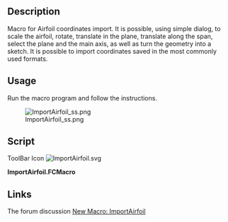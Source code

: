 <languages/>

{{Macro
|Name=ImportAirfoil
|Description=Macro for Airfoil coordinates import.
|Author=Miloš Petrašinović
|Download=[https://wiki.freecad.org/images/3/37/ImportAirfoil.svg ToolBar Icon]
|Date=2022-01-08
|Version=1.0.0
|FCVersion=0.18.4 and above
|SeeAlso=[https://github.com/VAZMFB/FreeCAD-ImportAirfoil Github repository]
}}

==Description==

Macro for Airfoil coordinates import. It is possible, using simple dialog, to scale the airfoil, rotate, translate in the plane, translate along the span, select the plane and the main axis, as well as turn the geometry into a sketch. It is possible to import coordinates saved in the most commonly used formats.

==Usage==

Run the macro program and follow the instructions.

[[File:ImportAirfoil_ss.png]]

==Script== 

ToolBar Icon
[[File:ImportAirfoil.svg]]

'''ImportAirfoil.FCMacro'''

{{MacroCode|code=
# Airfoil import macro
# After selecting the file with the coordinates of the airfoil
# data processing and modeling of the airfoil are performed.
# It is possible, using simple dialog, to scale the airfoil, rotate, 
# translate in the plane, translate along the span, select the plane and 
# the main axis, as well as turn the geometry into a sketch. It is possible
# to import coordinates saved in the most commonly used formats.
# Airfoil import is based on:
#  https://github.com/VAZMFB/Python-importAirfoil
# Author: Milos D. Petrasinovic <mpetrasinovic@mas.bg.ac.rs>
# Structural Analysis of Flying Vehicles
# Faculty of Mechanical Engineering, University of Belgrade
# Department of Aerospace Engineering, Flying structures
# https://vazmfb.com
# Belgrade, 2022
# 
# --------------------
#
# Copyright (C) 2022 Milos Petrasinovic <info@vazmfb.com>
# 
# This program is free software: you can redistribute it and/or modify
# it under the terms of the GNU Lesser General Public License as 
# published by the Free Software Foundation, either version 3 of the 
# License, or (at your option) any later version.
#  
# This program is distributed in the hope that it will be useful,
# but WITHOUT ANY WARRANTY; without even the implied warranty of
# MERCHANTABILITY or FITNESS FOR A PARTICULAR PURPOSE.  See the
# GNU Lesser General Public License for more details.
#  
# You should have received a copy of the GNU Lesser General Public License
# along with this program.  If not, see <https://www.gnu.org/licenses/>.
#
# --------------------
#
# Based on:
# Airfoil Import and Scale 2.1.2
# (c) quick61
#
# --------------------

__Name__ = 'ImportAirfoil'
__Comment__ = 'Airfoil import macro'
__Author__ = 'Milos Petrasinovic <mpetrasinovic@mas.bg.ac.rs>'
__Version__ = '1.0.0'
__Date__ = '2022-01-06'
__License__ = 'GPL-3.0-or-later'
__Web__ = 'https://github.com/VAZMFB/FreeCAD-ImportAirfoil'
__Wiki__ = 'https://wiki.freecad.org/Macro_ImportAirfoil'
__Icon__ = 'https://wiki.freecad.org/images/3/37/ImportAirfoil.svg'
__Help__ = 'Run the macro program and follow the instructions!'
__Status__ = 'stable'
__Requires__ = 'Freecad >= 0.19'
__Communication__ = 'https://github.com/VAZMFB/FreeCAD-ImportAirfoil/issues/'
__Files__ = 'ImportAirfoil.svg'

import FreeCAD as App
from PySide import QtCore, QtGui
from PySide.QtGui import QFileDialog, QLineEdit, QRadioButton, QMessageBox 
import Draft, importAirfoilDAT
import numpy as np
import subprocess
import sys
import os
import re

global filename
global nameFile

msgBox = QtGui.QMessageBox()
msgBox.setWindowTitle("ImportAirfoil")
msgBox.setText("In the next window, select the file with the coordinates of the airfoil.")
msgBox.exec_()

try:
    filename, filefilter = QtGui.QFileDialog.getOpenFileName(QtGui.qApp.activeWindow(), 'Select the file with the coordinates:', '*.dat;*.txt;*.af')
except Exception:
    param = FreeCAD.ParamGet("User parameter:BaseApp/Preferences/Macro")
    path = param.GetString("MacroPath", "") + "/"
    filename, filefilter = QFileDialog.getOpenFileName(None, "Select the file with the coordinates:", path, "*.dat;*.txt;*.af")

nameFile = filename.split("/")[-1][:-4]

class DrawAP():
    def __init__(self):
        self.dialog = None
        self.lt = 0
        self.alpha = 0
        self.h0 = 0
        self.plane = None
        self.mirror = None
        self.dh = 0
        self.dv = 0
        self.db = 0
        self.sketch = None

        # Dialog window
        self.dialog = QtGui.QDialog()
        self.dialog.resize(350, 100)
        self.dialog.setWindowTitle("ImportAirfoil")
        la = QtGui.QVBoxLayout(self.dialog)
        tx = QtGui.QLabel("Length of airfoil chord [mm]:")
        la.addWidget(tx)
        self.lt = QtGui.QLineEdit("1000")
        la.addWidget(self.lt)
        tx = QtGui.QLabel("The angle of rotation [deg]:")
        la.addWidget(tx)
        self.alpha = QtGui.QLineEdit("0")
        la.addWidget(self.alpha)
        tx = QtGui.QLabel("The relative position of the axis of rotation [% of chord]:")
        la.addWidget(tx)
        self.h0 = QtGui.QLineEdit("25")
        la.addWidget(self.h0)
        tx = QtGui.QLabel("Plane selection [XY = 1, YZ = 2, ZX = 3]:")
        la.addWidget(tx)
        self.plane = QtGui.QLineEdit("1")
        la.addWidget(self.plane)
        tx = QtGui.QLabel("Vertical mirroring [NO = 0, YES = 1]:")
        la.addWidget(tx)
        self.mirror = QtGui.QLineEdit("0")
        la.addWidget(self.mirror)
        tx = QtGui.QLabel("Change axis [NO = 0, YES = 1]:")
        la.addWidget(tx)
        self.flip = QtGui.QLineEdit("0")
        la.addWidget(self.flip)
        tx = QtGui.QLabel("Translation along the horizontal axis [mm]:")
        la.addWidget(tx)
        self.dh = QtGui.QLineEdit("0")
        la.addWidget(self.dh)
        tx = QtGui.QLabel("Translation along the vertical axis [mm]:")
        la.addWidget(tx)
        self.dv = QtGui.QLineEdit("0")
        la.addWidget(self.dv)
        tx = QtGui.QLabel("Translation along the span [mm]:")
        la.addWidget(tx)
        self.db = QtGui.QLineEdit("0")
        la.addWidget(self.db)
        tx = QtGui.QLabel("Create a Sketch [NO = 0, YES = 1]:")
        la.addWidget(tx)
        self.sketch = QtGui.QLineEdit("0")
        la.addWidget(self.sketch)

        # Add OK / Cancel buttons
        okBox = QtGui.QDialogButtonBox(self.dialog)
        okBox.setOrientation(QtCore.Qt.Horizontal)
        okBox.setStandardButtons(QtGui.QDialogButtonBox.Cancel|QtGui.QDialogButtonBox.Ok)
        la.addWidget(okBox)
        QtCore.QObject.connect(okBox, QtCore.SIGNAL("accepted()"), self.proceed)
        QtCore.QObject.connect(okBox, QtCore.SIGNAL("rejected()"), self.close)
        QtCore.QMetaObject.connectSlotsByName(self.dialog)
        self.dialog.show()
        self.dialog.exec_()

    def proceed(self):
        global filename
        global nameFile
        try:
            lt = float(self.lt.text())
            alpha = float(self.alpha.text())
            h0 = float(self.h0.text())
            plane = float(self.plane.text())
            mirror = float(self.mirror.text())
            flip = float(self.flip.text())
            dh = float(self.dh.text())
            dv = float(self.dv.text())
            db = float(self.db.text())
            sketch = float(self.sketch.text())
            af = importAirfoil(str(filename))
            
            # Open trailing edge
            af[1][0] += 0.000001;
            points = []
            for i in range(len(af[0])):
                point = App.Vector(af[0][i], af[1][i], 0)
                points.append(point)
            
            Line1 = Draft.makeLine(points[0], points[-1])
            Line1.Label = nameFile + "_(TEdge)"
            BSpline1 = Draft.makeBSpline(points, closed=False)
            BSpline1.Label = nameFile + "_(BSpline)"

            # Group elements
            Group1 = App.activeDocument().addObject('App::DocumentObjectGroup', 'Group')
            Group1.Label = nameFile + "_(Group)"
            Group1.addObject(Line1)
            Group1.addObject(BSpline1)

            App.activeDocument().recompute()

            # Scale airfoil
            if App.Version()[1] < "19":
                Draft.scale([Line1, BSpline1], App.Vector(lt, lt, lt), center=App.Vector(0.0, 0.0, 0.0), copy=False, legacy=True)
            else:
                Draft.scale([Line1, BSpline1], App.Vector(lt, lt, lt), center=App.Vector(0.0, 0.0, 0.0), copy=False)

            # Rotate airfoil
            Draft.rotate([Line1, BSpline1], -alpha, center=App.Vector(lt*h0/100, 0, 0), axis=App.Vector(0, 0, 1), copy=False)
            
            # Mirror
            if mirror == 1:
                Draft.rotate([Line1, BSpline1], 180, center=App.Vector(0, 0, 0), axis=App.Vector(0, 1, 0), copy=False)

            # Move airfoil in plane
            Draft.move([Line1, BSpline1], App.Vector(dh, dv, 0.0), copy=False)
                
            # Change axis
            Draft.rotate([Line1, BSpline1], -90, center=App.Vector(0, 0, 0), axis=App.Vector(0, 0, 1), copy=False)
            
            # Change plane
            if plane == 2: # YZ
                Draft.rotate([Line1, BSpline1], 90, center=App.Vector(0, 0, 0), axis=App.Vector(0, 0, 1), copy=False)
                Draft.rotate([Line1, BSpline1], 90, center=App.Vector(0, 0, 0), axis=App.Vector(0, 1, 0), copy=False)
            elif plane == 3: # ZX
                Draft.rotate([Line1, BSpline1], 90, center=App.Vector(0, 0, 0), axis=App.Vector(1, 0, 0), copy=False)
                Draft.rotate([Line1, BSpline1], -90, center=App.Vector(0, 0, 0), axis=App.Vector(0, 1, 0), copy=False)

            # Make sketch
            if sketch == 1:
                App.activeDocument().recompute()
                Sketch1 = Draft.makeSketch([Line1, BSpline1], autoconstraints=True)
                Sketch1.Label = nameFile + "_(Sketch)"

            # Move airfoil
            if plane == 2: # YZ
                Draft.move([Line1, BSpline1], App.Vector(db, 0, 0), copy=False)
                if sketch == 1:
                    Draft.move(Sketch1, App.Vector(0, 0, db), copy=False)
            elif plane == 3: # ZX
                Draft.move([Line1, BSpline1], App.Vector(0, db, 0), copy=False)
                if sketch == 1:
                    Draft.move(Sketch1, App.Vector(0, 0, db), copy=False)
            else:
                Draft.move([Line1, BSpline1], App.Vector(0, 0, db), copy=False)
                if sketch == 1:
                    Draft.move(Sketch1, App.Vector(0, 0, db), copy=False)
                    
        except Exception as e:
              exc_type, exc_obj, exc_tb = sys.exc_info()
              App.Console.PrintError("Error = "+str(e)+"\n")
              App.Console.PrintError("    Error line number = "+str(exc_tb.tb_lineno)+"\n")
              msgBox = QtGui.QMessageBox()
              msgBox.setWindowTitle("Error")
              msgBox.setText("An error occurred, see Report window for more information!")
              msgBox.setWindowModality(QtCore.Qt.NonModal)
              msgBox.show()

        App.activeDocument().recompute()
        Gui.SendMsgToActiveView("ViewFit")
        self.close() # close the window
        
    def close(self):
        self.dialog.hide() # close the window

def scanf(l):
    # scanf('%f %f', l)
    found = re.compile('([-+]?(?:\\d+(?:\\.\\d*)?|\\.\\d+)(?:[eE][-+]?\\d+)?)\\s+([-+]?(?:\\d+(?:\\.\\d*)?|\\.\\d+)(?:[eE][-+]?\\d+)?)').search(l)
    casts = [float, float]
    if found:
        groups = found.groups()
        return tuple([casts[i](groups[i]) for i in range(len(groups))])
    
def importAirfoil(file):
    af = [];
    if(os.path.isfile(file)):
        with open(file) as f:
            ls = [line.strip() for line in f]
            
        x = []
        y = []
        h = 1
        for l in ls:
            if l:
                data = scanf(l);
                if(h and data and len(data) == 2 and data[0] > -0.1
                        and data[0] < 1.1 and data[1] > -1.1 
                        and data[1] < 1.1):
                    # First coordinate if there is both x and y data
                    # Range for x is [-0.1, 1.1] and for y is [-1.1, 1.1]
                    h = 0;
                    x.append(data[0])
                    y.append(data[1])
                elif(not h and data and len(data) == 2):
                    x.append(data[0])
                    y.append(data[1])
        
        if(len(x) > 0):
            if(any(xi >= 1.1 for xi in x)):
                # Koordinate su verovatno pomnozene sa 100
                x = np.divide(x, 100)
                y = np.divide(y, 100)
                      
        d = np.diff(x)
        if(sum([di < 0 for di in d]) == 1):
            # Lednicer format
            i = np.where(d < 0)[0][0]
            x = [*np.flip(x[:i+1]).tolist(), *x[i+1:]]
            y = [*np.flip(y[:i+1]).tolist(), *y[i+1:]]

        af = np.array([x[1:-1], y[1:-1]])
        _, idx = np.unique(af, axis=1, return_index=True)
        af = [[x[0], *af[0][np.sort(idx)].tolist(), x[-1]],
            [y[0], *af[1][np.sort(idx)].tolist(), y[-1]]]
    return af
    
if os.path.isfile(filename):
    DrawAP()
else:
    msgBox = QtGui.QMessageBox()
    msgBox.setWindowTitle("Error")
    msgBox.setText("No valid file with coordinates!")
    msgBox.setWindowModality(QtCore.Qt.NonModal)
    msgBox.show()
}}

==Links==

The forum discussion [https://forum.freecad.org/viewtopic.php?f=22&t=65085 New Macro: ImportAirfoil]